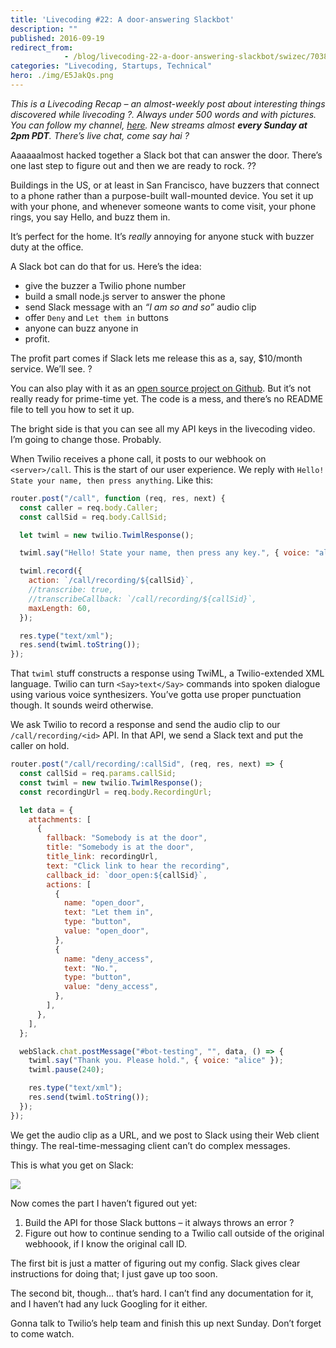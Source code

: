```yaml
---
title: 'Livecoding #22: A door-answering Slackbot'
description: ""
published: 2016-09-19
redirect_from: 
            - /blog/livecoding-22-a-door-answering-slackbot/swizec/7038
categories: "Livecoding, Startups, Technical"
hero: ./img/E5JakQs.png
---
```


_This is a Livecoding Recap – an almost-weekly post about interesting things discovered while livecoding ?. Always under 500 words and with pictures. You can follow my channel, [here](https://livecoding.tv/swizec). New streams almost **every Sunday at 2pm PDT**. There’s live chat, come say hai ?_

Aaaaaalmost hacked together a Slack bot that can answer the door. There’s one last step to figure out and then we are ready to rock. ??

Buildings in the US, or at least in San Francisco, have buzzers that connect to a phone rather than a purpose-built wall-mounted device. You set it up with your phone, and whenever someone wants to come visit, your phone rings, you say Hello, and buzz them in.

It’s perfect for the home. It’s _really_ annoying for anyone stuck with buzzer duty at the office.

A Slack bot can do that for us. Here’s the idea:

-   give the buzzer a Twilio phone number
-   build a small node.js server to answer the phone
-   send Slack message with an _“I am so and so”_ audio clip
-   offer `Deny` and `Let them in` buttons
-   anyone can buzz anyone in
-   profit.

The profit part comes if Slack lets me release this as a, say, $10/month service. We’ll see. ?

You can also play with it as an [open source project on Github](https://github.com/Swizec/door-answer-slackbot). But it’s not really ready for prime-time yet. The code is a mess, and there’s no README file to tell you how to set it up.

The bright side is that you can see all my API keys in the livecoding video. I’m going to change those. Probably.

When Twilio receives a phone call, it posts to our webhook on `<server>/call`. This is the start of our user experience. We reply with `Hello! State your name, then press anything`. Like this:

```javascript
router.post("/call", function (req, res, next) {
  const caller = req.body.Caller;
  const callSid = req.body.CallSid;

  let twiml = new twilio.TwimlResponse();

  twiml.say("Hello! State your name, then press any key.", { voice: "alice" });

  twiml.record({
    action: `/call/recording/${callSid}`,
    //transcribe: true,
    //transcribeCallback: `/call/recording/${callSid}`,
    maxLength: 60,
  });

  res.type("text/xml");
  res.send(twiml.toString());
});
```

That `twiml` stuff constructs a response using TwiML, a Twilio-extended XML language. Twilio can turn `<Say>text</Say>` commands into spoken dialogue using various voice synthesizers. You’ve gotta use proper punctuation though. It sounds weird otherwise.

We ask Twilio to record a response and send the audio clip to our `/call/recording/<id>` API. In that API, we send a Slack text and put the caller on hold.

```javascript
router.post("/call/recording/:callSid", (req, res, next) => {
  const callSid = req.params.callSid;
  const twiml = new twilio.TwimlResponse();
  const recordingUrl = req.body.RecordingUrl;

  let data = {
    attachments: [
      {
        fallback: "Somebody is at the door",
        title: "Somebody is at the door",
        title_link: recordingUrl,
        text: "Click link to hear the recording",
        callback_id: `door_open:${callSid}`,
        actions: [
          {
            name: "open_door",
            text: "Let them in",
            type: "button",
            value: "open_door",
          },
          {
            name: "deny_access",
            text: "No.",
            type: "button",
            value: "deny_access",
          },
        ],
      },
    ],
  };

  webSlack.chat.postMessage("#bot-testing", "", data, () => {
    twiml.say("Thank you. Please hold.", { voice: "alice" });
    twiml.pause(240);

    res.type("text/xml");
    res.send(twiml.toString());
  });
});
```

We get the audio clip as a URL, and we post to Slack using their Web client thingy. The real-time-messaging client can’t do complex messages.

This is what you get on Slack:

![](./img/E5JakQs.png)

Now comes the part I haven’t figured out yet:

1.  Build the API for those Slack buttons – it always throws an error ?
2.  Figure out how to continue sending to a Twilio call outside of the original webhoook, if I know the original call ID.

The first bit is just a matter of figuring out my config. Slack gives clear instructions for doing that; I just gave up too soon.

The second bit, though… that’s hard. I can’t find any documentation for it, and I haven’t had any luck Googling for it either.

Gonna talk to Twilio’s help team and finish this up next Sunday. Don’t forget to come watch.
